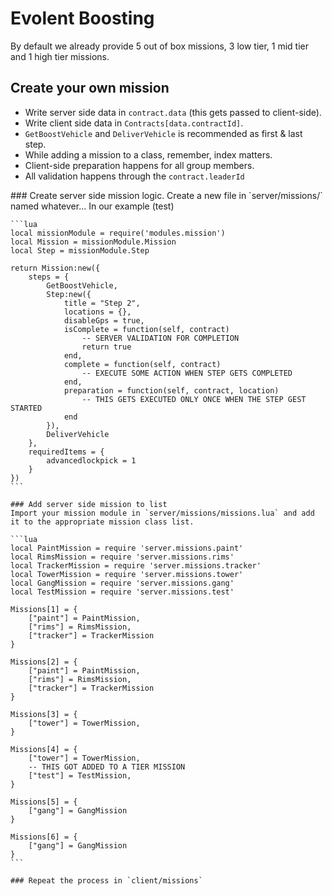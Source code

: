 
# Evolent Boosting

By default we already provide 5 out of box missions, 3 low tier, 1 mid tier and 1 high tier missions.

## Create your own mission
- Write server side data in `contract.data` (this gets passed to client-side).
- Write client side data in `Contracts[data.contractId]`.
- `GetBoostVehicle` and `DeliverVehicle` is recommended as first & last step.
- While adding a mission to a class, remember, index matters.
- Client-side preparation happens for all group members.
- All validation happens through the `contract.leaderId`

<Steps>
    ### Create server side mission logic.
    Create a new file in `server/missions/` named whatever... In our example (test)

    ```lua
    local missionModule = require('modules.mission')
    local Mission = missionModule.Mission
    local Step = missionModule.Step

    return Mission:new({
        steps = {
            GetBoostVehicle,
            Step:new({
                title = "Step 2",
                locations = {},
                disableGps = true,
                isComplete = function(self, contract)
                    -- SERVER VALIDATION FOR COMPLETION
                    return true
                end,
                complete = function(self, contract)
                    -- EXECUTE SOME ACTION WHEN STEP GETS COMPLETED
                end,
                preparation = function(self, contract, location)
                    -- THIS GETS EXECUTED ONLY ONCE WHEN THE STEP GEST STARTED
                end
            }),
            DeliverVehicle
        },
        requiredItems = {
            advancedlockpick = 1
        }
    })
    ```

    ### Add server side mission to list
    Import your mission module in `server/missions/missions.lua` and add it to the appropriate mission class list.

    ```lua
    local PaintMission = require 'server.missions.paint'
    local RimsMission = require 'server.missions.rims'
    local TrackerMission = require 'server.missions.tracker'
    local TowerMission = require 'server.missions.tower'
    local GangMission = require 'server.missions.gang'
    local TestMission = require 'server.missions.test'

    Missions[1] = {
        ["paint"] = PaintMission,
        ["rims"] = RimsMission,
        ["tracker"] = TrackerMission
    }

    Missions[2] = {
        ["paint"] = PaintMission,
        ["rims"] = RimsMission,
        ["tracker"] = TrackerMission
    }

    Missions[3] = {
        ["tower"] = TowerMission,
    }

    Missions[4] = {
        ["tower"] = TowerMission,
        -- THIS GOT ADDED TO A TIER MISSION
        ["test"] = TestMission,
    }

    Missions[5] = {
        ["gang"] = GangMission
    }

    Missions[6] = {
        ["gang"] = GangMission
    }
    ```

    ### Repeat the process in `client/missions`

</Steps>
